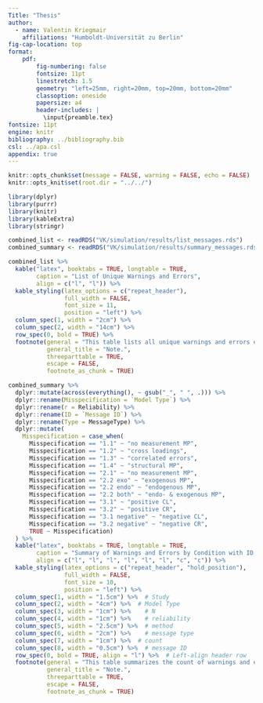 ```yaml
---
Title: "Thesis"
author:
  - name: Valentin Kriegmair
    affiliations: "Humboldt-Universität zu Berlin"
fig-cap-location: top
format:
    pdf:
        fig-numbering: false
        fontsize: 11pt
        linestretch: 1.5
        geometry: "left=25mm, right=20mm, top=20mm, bottom=20mm"
        classoption: oneside
        papersize: a4
        header-includes: |
          \input{preamble.tex}
fontsize: 11pt
engine: knitr
bibliography: ../bibliography.bib
csl: ../apa.csl
appendix: true
---
```

```r
knitr::opts_chunk$set(message = FALSE, warning = FALSE, echo = FALSE)
knitr::opts_knit$set(root.dir = "../../")
```

```r
library(dplyr)
library(purrr)
library(knitr)
library(kableExtra)
library(stringr)

combined_list <- readRDS("VK/simulation/results/list_messages.rds")
combined_summary <- readRDS("VK/simulation/results/summary_messages.rds")
```

\vspace{1em}

```r
combined_list %>%
  kable("latex", booktabs = TRUE, longtable = TRUE,
        caption = "List of Unique Warnings and Errors",
        align = c("l", "l")) %>% 
  kable_styling(latex_options = c("repeat_header"),
                full_width = FALSE,
                font_size = 11,
                position = "left") %>%
  column_spec(1, width = "2cm") %>% 
  column_spec(2, width = "14cm") %>% 
  row_spec(0, bold = TRUE) %>%
  footnote(general = "This table lists all unique warnings and errors encountered during the simulation studies.",
           general_title = "Note.",
           threeparttable = TRUE,
           escape = FALSE,
           footnote_as_chunk = TRUE)

```

\vspace{1em}

```r
combined_summary %>%
  dplyr::mutate(across(everything(), ~ gsub("_", " ", .))) %>%
  dplyr::rename(Misspecification = `Model Type`) %>%
  dplyr::rename(r = Reliability) %>%
  dplyr::rename(ID = `Message ID`) %>%
  dplyr::rename(Type = MessageType) %>%
  dplyr::mutate(
    Misspecification = case_when(
      Misspecification == "1.1" ~ "no measurement MP",
      Misspecification == "1.2" ~ "cross loadings",
      Misspecification == "1.3" ~ "correlated errors",
      Misspecification == "1.4" ~ "structural MP",
      Misspecification == "2.1" ~ "no measurement MP",
      Misspecification == "2.2 exo" ~ "exogenous MP",
      Misspecification == "2.2 endo" ~ "endogenous MP",
      Misspecification == "2.2 both" ~ "endo- & exogenous MP",
      Misspecification == "3.1" ~ "positive CL",
      Misspecification == "3.2" ~ "positive CR",
      Misspecification == "3.1 negative" ~ "negative CL",
      Misspecification == "3.2 negative" ~ "negative CR",
      TRUE ~ Misspecification)
  ) %>%
  kable("latex", booktabs = TRUE, longtable = TRUE, 
        caption = "Summary of Warnings and Errors by Condition with ID for All Studies",
        align = c("l", "l", "l", "l", "l", "l", "c", "c")) %>%
  kable_styling(latex_options = c("repeat_header", "hold_position"), 
                full_width = FALSE, 
                font_size = 10,
                position = "left") %>%
  column_spec(1, width = "1.5cm") %>%  # Study
  column_spec(2, width = "4cm") %>%  # Model Type
  column_spec(3, width = "1cm") %>%    # N
  column_spec(4, width = "1cm") %>%    # reliability
  column_spec(5, width = "2.5cm") %>%  # method
  column_spec(6, width = "2cm") %>%    # message type
  column_spec(7, width = "1cm") %>%  # count
  column_spec(8, width = "0.5cm") %>%  # message ID
  row_spec(0, bold = TRUE, align = "l") %>%  # Left-align header row
  footnote(general = "This table summarizes the count of warnings and errors for each condition in all three simulation studies with the respective ID number corresponding to Table 1.",
           general_title = "Note.",
           threeparttable = TRUE,
           escape = FALSE,
           footnote_as_chunk = TRUE)
```